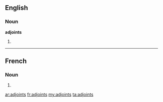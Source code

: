==English==

===Noun===
'''adjoints'''

# {{plural of|[[adjoint]]}}

----

==French==

===Noun===
{{infl|fr|plural}} {{m|p}}

# {{plural of|adjoint|lang=French}}

[[ar:adjoints]]
[[fr:adjoints]]
[[my:adjoints]]
[[ta:adjoints]]